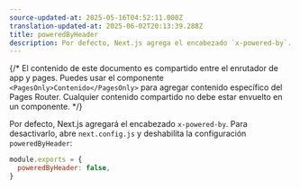 ```yaml
---
source-updated-at: 2025-05-16T04:52:11.000Z
translation-updated-at: 2025-06-02T20:13:39.288Z
title: poweredByHeader
description: Por defecto, Next.js agrega el encabezado `x-powered-by`. Aprende cómo desactivarlo aquí.
---
```


{/* El contenido de este documento es compartido entre el enrutador de app y pages. Puedes usar el componente `<PagesOnly>Contenido</PagesOnly>` para agregar contenido específico del Pages Router. Cualquier contenido compartido no debe estar envuelto en un componente. */}

Por defecto, Next.js agregará el encabezado `x-powered-by`. Para desactivarlo, abre `next.config.js` y deshabilita la configuración `poweredByHeader`:

```js filename="next.config.js"
module.exports = {
  poweredByHeader: false,
}
```